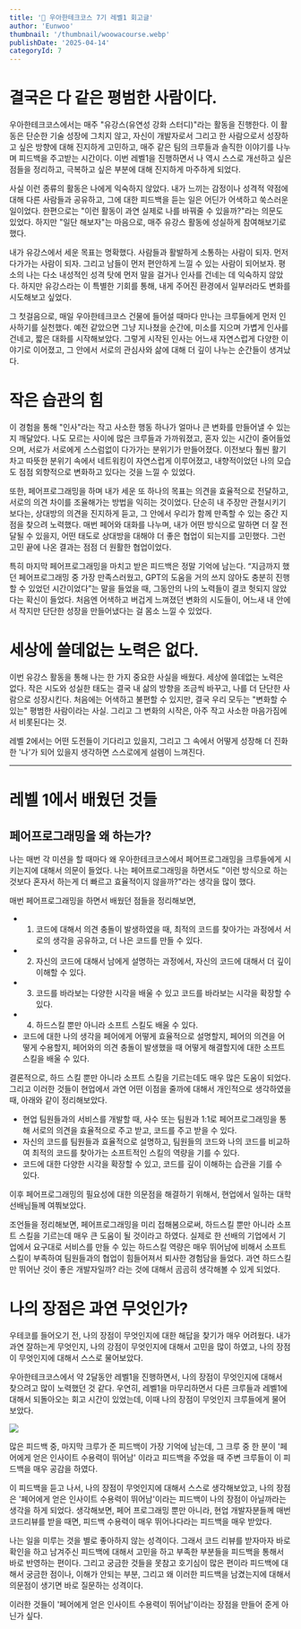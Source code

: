 ```yaml
---
title: '📖 우아한테크코스 7기 레벨1 회고글'
author: 'Eunwoo'
thumbnail: '/thumbnail/woowacourse.webp'
publishDate: '2025-04-14'
categoryId: 7
---
```


# 결국은 다 같은 평범한 사람이다.

우아한테크코스에서는 매주 "유강스(유연성 강화 스터디)"라는 활동을 진행한다.
이 활동은 단순한 기술 성장에 그치지 않고, 자신이 개발자로서 그리고 한 사람으로서 성장하고 싶은 방향에 대해 진지하게 고민하고, 매주 같은 팀의 크루들과 솔직한 이야기를 나누며 피드백을 주고받는 시간이다.
이번 레벨1을 진행하면서 나 역시 스스로 개선하고 싶은 점들을 정리하고, 극복하고 싶은 부분에 대해 진지하게 마주하게 되었다.

사실 이런 종류의 활동은 나에게 익숙하지 않았다.
내가 느끼는 감정이나 성격적 약점에 대해 다른 사람들과 공유하고, 그에 대한 피드백을 듣는 일은 어딘가 어색하고 쑥스러운 일이었다.
한편으로는 "이런 활동이 과연 실제로 나를 바꿔줄 수 있을까?"라는 의문도 있었다. 하지만 "일단 해보자"는 마음으로, 매주 유강스 활동에 성실하게 참여해보기로 했다.

내가 유강스에서 세운 목표는 명확했다.
사람들과 활발하게 소통하는 사람이 되자. 먼저 다가가는 사람이 되자. 그리고 남들이 먼저 편안하게 느낄 수 있는 사람이 되어보자.
평소의 나는 다소 내성적인 성격 탓에 먼저 말을 걸거나 인사를 건네는 데 익숙하지 않았다. 하지만 유강스라는 이 특별한 기회를 통해, 내게 주어진 환경에서 일부러라도 변화를 시도해보고 싶었다.

그 첫걸음으로, 매일 우아한테크코스 건물에 들어설 때마다 만나는 크루들에게 먼저 인사하기를 실천했다.
예전 같았으면 그냥 지나쳤을 순간에, 미소를 지으며 가볍게 인사를 건네고, 짧은 대화를 시작해보았다.
그렇게 시작된 인사는 어느새 자연스럽게 다양한 이야기로 이어졌고, 그 안에서 서로의 관심사와 삶에 대해 더 깊이 나누는 순간들이 생겨났다.

# 작은 습관의 힘

이 경험을 통해 "인사"라는 작고 사소한 행동 하나가 얼마나 큰 변화를 만들어낼 수 있는지 깨달았다.
나도 모르는 사이에 많은 크루들과 가까워졌고, 혼자 있는 시간이 줄어들었으며, 서로가 서로에게 스스럼없이 다가가는 분위기가 만들어졌다.
이전보다 훨씬 활기차고 따뜻한 분위기 속에서 네트워킹이 자연스럽게 이루어졌고, 내향적이었던 나의 모습도 점점 외향적으로 변화하고 있다는 것을 느낄 수 있었다.

또한, 페어프로그래밍을 하며 내가 세운 또 하나의 목표는 의견을 효율적으로 전달하고, 서로의 의견 차이를 조율해가는 방법을 익히는 것이었다.
단순히 내 주장만 관철시키기보다는, 상대방의 의견을 진지하게 듣고, 그 안에서 우리가 함께 만족할 수 있는 중간 지점을 찾으려 노력했다.
매번 페어와 대화를 나누며, 내가 어떤 방식으로 말하면 더 잘 전달될 수 있을지, 어떤 태도로 상대방을 대해야 더 좋은 협업이 되는지를 고민했다. 그런 고민 끝에 나온 결과는 점점 더 원활한 협업이었다.

특히 마지막 페어프로그래밍을 마치고 받은 피드백은 정말 기억에 남는다.
“지금까지 했던 페어프로그래밍 중 가장 만족스러웠고, GPT의 도움을 거의 쓰지 않아도 충분히 진행할 수 있었던 시간이었다”는 말을 들었을 때, 그동안의 나의 노력들이 결코 헛되지 않았다는 확신이 들었다.
처음엔 어색하고 버겁게 느껴졌던 변화의 시도들이, 어느새 내 안에서 작지만 단단한 성장을 만들어냈다는 걸 몸소 느낄 수 있었다.

# 세상에 쓸데없는 노력은 없다.

이번 유강스 활동을 통해 나는 한 가지 중요한 사실을 배웠다.
세상에 쓸데없는 노력은 없다.
작은 시도와 성실한 태도는 결국 내 삶의 방향을 조금씩 바꾸고, 나를 더 단단한 사람으로 성장시킨다.
처음에는 어색하고 불편할 수 있지만, 결국 우리 모두는 "변화할 수 있는" 평범한 사람이라는 사실. 그리고 그 변화의 시작은, 아주 작고 사소한 마음가짐에서 비롯된다는 것.

레벨 2에서는 어떤 도전들이 기다리고 있을지, 그리고 그 속에서 어떻게 성장해 더 진화한 '나'가 되어 있을지 생각하면 스스로에게 설렘이 느껴진다.

---

# 레벨 1에서 배웠던 것들

## 페어프로그래밍을 왜 하는가?

나는 매번 각 미션을 할 때마다 왜 우아한테크코스에서 페어프로그래밍을 크루들에게 시키는지에 대해서 의문이 들었다.
나는 페어프로그래밍을 하면서도 "이런 방식으로 하는 것보다 혼자서 하는게 더 빠르고 효율적이지 않을까?"라는 생각을 많이 했다.

매번 페어프로그래밍을 하면서 배웠던 점들을 정리해보면,

- 1. 코드에 대해서 의견 충돌이 발생하였을 때, 최적의 코드를 찾아가는 과정에서 서로의 생각을 공유하고, 더 나은 코드를 만들 수 있다.
- 2. 자신의 코드에 대해서 남에게 설명하는 과정에서, 자신의 코드에 대해서 더 깊이 이해할 수 있다.
- 3. 코드를 바라보는 다양한 시각을 배울 수 있고 코드를 바라보는 시각을 확장할 수 있다.
- 4. 하드스킬 뿐만 아니라 소프트 스킬도 배울 수 있다.
- 코드에 대한 나의 생각을 페어에게 어떻게 효율적으로 설명할지, 페어의 의견을 어떻게 수용할지, 페어와의 의견 충돌이 발생했을 때 어떻게 해결할지에 대한 소프트 스킬을 배울 수 있다.

결론적으로, 하드 스킬 뿐만 아니라 소프트 스킬을 기르는데도 매우 많은 도움이 되었다.
그리고 이러한 것들이 현업에서 과연 어떤 이점을 줄까에 대해서 개인적으로 생각하였을 때, 아래와 같이 정리해보았다.

- 현업 팀원들과의 서비스를 개발할 때, 사수 또는 팀원과 1:1로 페어프로그래밍을 통해 서로의 의견을 효율적으로 주고 받고, 코드를 주고 받을 수 있다.
- 자신의 코드를 팀원들과 효율적으로 설명하고, 팀원들의 코드와 나의 코드를 비교하여 최적의 코드를 찾아가는 소프트적인 스킬의 역량을 기를 수 있다.
- 코드에 대한 다양한 시각을 확장할 수 있고, 코드를 깊이 이해하는 습관을 기를 수 있다.

이후 페어프로그래밍의 필요성에 대한 의문점을 해결하기 위해서, 현업에서 일하는 대학 선배님들께 여쭤보았다.

조언들을 정리해보면, 페어프로그래밍을 미리 접해봄으로써, 하드스킬 뿐만 아니라 소프트 스킬을 기르는데 매우 큰 도움이 될 것이라고 하였다.
실제로 한 선배의 기업에서 기업에서 요구대로 서비스를 만들 수 있는 하드스킬 역량은 매우 뛰어남에 비해서 소프트 스킬이 부족하여 팀원들과의 협업이 힘들어져서 퇴사한 경험담을 들었다.
과연 하드스킬만 뛰어난 것이 좋은 개발자일까? 라는 것에 대해서 곰곰히 생각해볼 수 있게 되었다.

# 나의 장점은 과연 무엇인가?

우테코를 들어오기 전, 나의 장점이 무엇인지에 대한 해답을 찾기가 매우 어려웠다.
내가 과연 잘하는게 무엇인지, 나의 강점이 무엇인지에 대해서 고민을 많이 하였고, 나의 장점이 무엇인지에 대해서 스스로 물어보았다.

우아한테크코스에서 약 2달동안 레벨1을 진행하면서, 나의 장점이 무엇인지에 대해서 찾으려고 많이 노력했던 것 같다.
우연히, 레벨1을 마무리하면서 다른 크루들과 레벨1에 대해서 되돌아오는 회고 시간이 있었는데, 이때 나의 장점이 무엇인지 크루들에게 물어보았다.

![](https://velog.velcdn.com/images/eunwoo1341/post/7a02c261-5254-4b36-8f65-b7bf388d08a3/image.png)

많은 피드백 중, 마지막 크루가 준 피드백이 가장 기억에 남는데, 그 크루 중 한 분이 '페어에게 얻은 인사이트 수용력이 뛰어남' 이라고 피드백을 주었을 때 주변 크루들이 이 피드백을 매우 공감을 하였다.

이 피드백을 듣고 나서, 나의 장점이 무엇인지에 대해서 스스로 생각해보았고, 나의 장점은 '페어에게 얻은 인사이트 수용력이 뛰어남'이라는 피드백이 나의 장점이 아닐까라는 생각을 하게 되었다.
생각해보면, 페어 프로그래밍 뿐만 아니라, 현업 개발자분들께 매번 코드리뷰를 받을 때면, 피드백 수용력이 매우 뛰어나다라는 피드백을 매우 받았다.

나는 일을 미루는 것을 별로 좋아하지 않는 성격이다. 그래서 코드 리뷰를 받자마자 바로 확인을 하고 남겨주신 피드백에 대해서 고민을 하고 부족한 부분들을 피드백을 통해서 바로 반영하는 편이다.
그리고 궁금한 것들을 못참고 호기심이 많은 편이라 피드백에 대해서 궁금한 점이나, 이해가 안되는 부분, 그리고 왜 이러한 피드백을 남겼는지에 대해서 의문점이 생기면 바로 질문하는 성격이다.

이러한 것들이 '페어에게 얻은 인사이트 수용력이 뛰어남'이라는 장점을 만들어 준게 아닌가 싶다.
